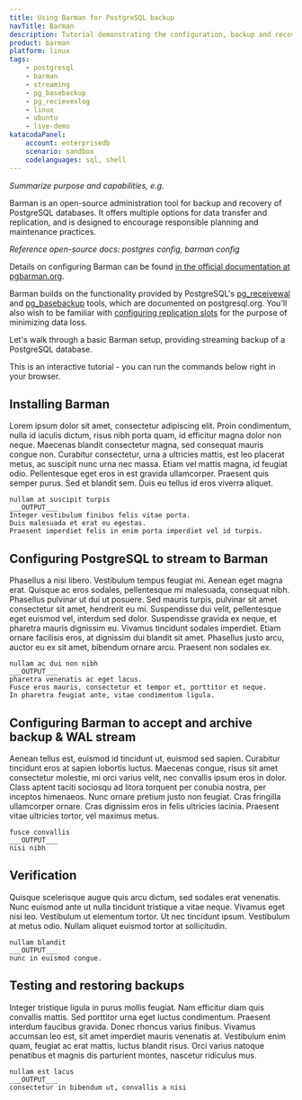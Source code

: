 ```yaml
---
title: Using Barman for PostgreSQL backup
navTitle: Barman
description: Tutorial demonstrating the configuration, backup and recovery of a PostgreSQL database using Barman with streaming replication
product: barman
platform: linux
tags:
    - postgresql
    - barman
    - streaming
    - pg_basebackup
    - pg_recievexlog
    - linux
    - ubuntu
    - live-demo
katacodaPanel:
    account: enterprisedb
    scenario: sandbox
    codelanguages: sql, shell
---
```


*Summarize purpose and capabilities, e.g.*

Barman is an open-source administration tool for backup and recovery of PostgreSQL databases. It offers multiple options for data transfer and replication, and is designed to encourage responsible planning and maintenance practices. 

*Reference open-source docs: postgres config, barman config*

Details on configuring Barman can be found [in the official documentation at pgbarman.org](http://docs.pgbarman.org/). 

Barman builds on the functionality provided by PostgreSQL's [pg_receivewal](https://www.postgresql.org/docs/current/app-pgreceivewal.html) and [pg_basebackup](https://www.postgresql.org/docs/current/app-pgbasebackup.html) tools, which are documented on postgresql.org. You'll also wish to be familiar with [configuring replication slots](https://www.postgresql.org/docs/current/warm-standby.html#STREAMING-REPLICATION-SLOTS) for the purpose of minimizing data loss.

Let's walk through a basic Barman setup, providing streaming backup of a PostgreSQL database.

This is an interactive tutorial - you can run the commands below right in your browser.

<KatacodaPanel />

## Installing Barman

Lorem ipsum dolor sit amet, consectetur adipiscing elit. Proin condimentum, nulla id iaculis dictum, risus nibh porta quam, id efficitur magna dolor non neque. Maecenas blandit consectetur magna, sed consequat mauris congue non. Curabitur consectetur, urna a ultricies mattis, est leo placerat metus, ac suscipit nunc urna nec massa. Etiam vel mattis magna, id feugiat odio. Pellentesque eget eros in est gravida ullamcorper. Praesent quis semper purus. Sed et blandit sem. Duis eu tellus id eros viverra aliquet.

```shell
nullam at suscipit turpis
___OUTPUT___
Integer vestibulum finibus felis vitae porta.
Duis malesuada et erat eu egestas.
Praesent imperdiet felis in enim porta imperdiet vel id turpis.
```

## Configuring PostgreSQL to stream to Barman

Phasellus a nisi libero. Vestibulum tempus feugiat mi. Aenean eget magna erat. Quisque ac eros sodales, pellentesque mi malesuada, consequat nibh. Phasellus pulvinar ut dui ut posuere. Sed mauris turpis, pulvinar sit amet consectetur sit amet, hendrerit eu mi. Suspendisse dui velit, pellentesque eget euismod vel, interdum sed dolor. Suspendisse gravida ex neque, et pharetra mauris dignissim eu. Vivamus tincidunt sodales imperdiet. Etiam ornare facilisis eros, at dignissim dui blandit sit amet. Phasellus justo arcu, auctor eu ex sit amet, bibendum ornare arcu. Praesent non sodales ex.

```shell
nullam ac dui non nibh
___OUTPUT___
pharetra venenatis ac eget lacus. 
Fusce eros mauris, consectetur et tempor et, porttitor et neque. 
In pharetra feugiat ante, vitae condimentum ligula.
```

## Configuring Barman to accept and archive backup & WAL stream

Aenean tellus est, euismod id tincidunt ut, euismod sed sapien. Curabitur tincidunt eros at sapien lobortis luctus. Maecenas congue, risus sit amet consectetur molestie, mi orci varius velit, nec convallis ipsum eros in dolor. Class aptent taciti sociosqu ad litora torquent per conubia nostra, per inceptos himenaeos. Nunc ornare pretium justo non feugiat. Cras fringilla ullamcorper ornare. Cras dignissim eros in felis ultricies lacinia. Praesent vitae ultricies tortor, vel maximus metus.

```shell
fusce convallis
___OUTPUT___
nisi nibh
```

## Verification

Quisque scelerisque augue quis arcu dictum, sed sodales erat venenatis. Nunc euismod ante ut nulla tincidunt tristique a vitae neque. Vivamus eget nisi leo. Vestibulum ut elementum tortor. Ut nec tincidunt ipsum. Vestibulum at metus odio. Nullam aliquet euismod tortor at sollicitudin.

```shell
nullam blandit
___OUTPUT___
nunc in euismod congue.
```

## Testing and restoring backups

Integer tristique ligula in purus mollis feugiat. Nam efficitur diam quis convallis mattis. Sed porttitor urna eget luctus condimentum. Praesent interdum faucibus gravida. Donec rhoncus varius finibus. Vivamus accumsan leo est, sit amet imperdiet mauris venenatis at. Vestibulum enim quam, feugiat ac erat mattis, luctus blandit risus. Orci varius natoque penatibus et magnis dis parturient montes, nascetur ridiculus mus.

```shell
nullam est lacus
___OUTPUT___
consectetur in bibendum ut, convallis a nisi
```





